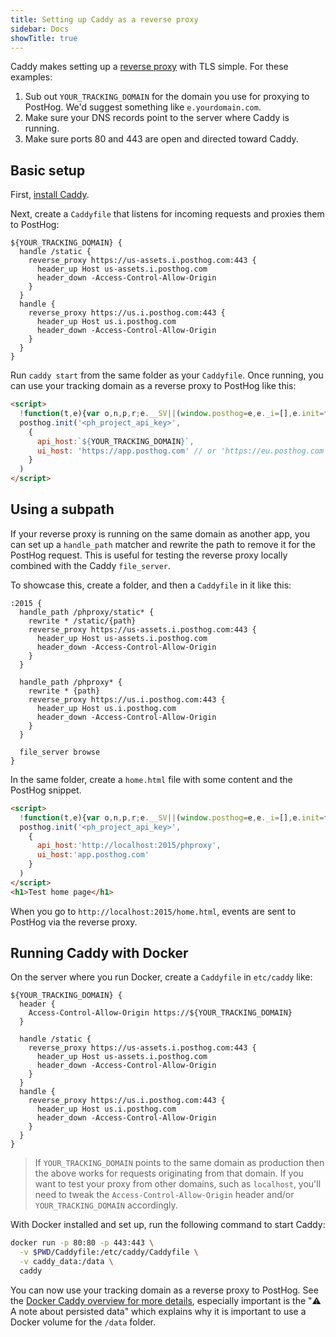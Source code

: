 ```yaml
---
title: Setting up Caddy as a reverse proxy
sidebar: Docs
showTitle: true
---
```



<RegionWarning />


Caddy makes setting up a [reverse proxy](https://caddyserver.com/docs/quick-starts/reverse-proxy) with TLS simple. For these examples:

1. Sub out `YOUR_TRACKING_DOMAIN` for the domain you use for proxying to PostHog. We'd suggest something like `e.yourdomain.com`. 
2. Make sure your DNS records point to the server where Caddy is running. 
3. Make sure ports 80 and 443 are open and directed toward Caddy.

## Basic setup

First, [install Caddy](https://caddyserver.com/docs/install).

Next, create a `Caddyfile` that listens for incoming requests and proxies them to PostHog:

```
${YOUR_TRACKING_DOMAIN} {
  handle /static {
    reverse_proxy https://us-assets.i.posthog.com:443 {
      header_up Host us-assets.i.posthog.com
      header_down -Access-Control-Allow-Origin
    }
  }
  handle {
    reverse_proxy https://us.i.posthog.com:443 {
      header_up Host us.i.posthog.com
      header_down -Access-Control-Allow-Origin
    }
  }
}
```

Run `caddy start` from the same folder as your `Caddyfile`. Once running, you can use your tracking domain as a reverse proxy to PostHog like this:

```html
<script>
  !function(t,e){var o,n,p,r;e.__SV||(window.posthog=e,e._i=[],e.init=function(i,s,a){function g(t,e){var o=e.split(".");2==o.length&&(t=t[o[0]],e=o[1]),t[e]=function(){t.push([e].concat(Array.prototype.slice.call(arguments,0)))}}(p=t.createElement("script")).type="text/javascript",p.async=!0,p.src=s.api_host+"/static/array.js",(r=t.getElementsByTagName("script")[0]).parentNode.insertBefore(p,r);var u=e;for(void 0!==a?u=e[a]=[]:a="posthog",u.people=u.people||[],u.toString=function(t){var e="posthog";return"posthog"!==a&&(e+="."+a),t||(e+=" (stub)"),e},u.people.toString=function(){return u.toString(1)+".people (stub)"},o="capture identify alias people.set people.set_once set_config register register_once unregister opt_out_capturing has_opted_out_capturing opt_in_capturing reset isFeatureEnabled onFeatureFlags getFeatureFlag getFeatureFlagPayload reloadFeatureFlags group updateEarlyAccessFeatureEnrollment getEarlyAccessFeatures getActiveMatchingSurveys getSurveys onSessionId".split(" "),n=0;n<o.length;n++)g(u,o[n]);e._i.push([i,s,a])},e.__SV=1)}(document,window.posthog||[]);
  posthog.init('<ph_project_api_key>',
    {
      api_host:`${YOUR_TRACKING_DOMAIN}`,
      ui_host: 'https://app.posthog.com' // or 'https://eu.posthog.com' if your PostHog is hosted in Europe
    }
  )
</script>

```

## Using a subpath

If your reverse proxy is running on the same domain as another app, you can set up a `handle_path` matcher and rewrite the path to remove it for the PostHog request. This is useful for testing the reverse proxy locally combined with the Caddy `file_server`.

To showcase this, create a folder, and then a `Caddyfile` in it like this:

```
:2015 {
  handle_path /phproxy/static* {
    rewrite * /static/{path}
    reverse_proxy https://us-assets.i.posthog.com:443 {
      header_up Host us-assets.i.posthog.com
      header_down -Access-Control-Allow-Origin
    }
  }

  handle_path /phproxy* {
    rewrite * {path}
    reverse_proxy https://us.i.posthog.com:443 {
      header_up Host us.i.posthog.com
      header_down -Access-Control-Allow-Origin
    }
  }

  file_server browse
}

```

In the same folder, create a `home.html` file with some content and the PostHog snippet.

```html
<script>
  !function(t,e){var o,n,p,r;e.__SV||(window.posthog=e,e._i=[],e.init=function(i,s,a){function g(t,e){var o=e.split(".");2==o.length&&(t=t[o[0]],e=o[1]),t[e]=function(){t.push([e].concat(Array.prototype.slice.call(arguments,0)))}}(p=t.createElement("script")).type="text/javascript",p.async=!0,p.src=s.api_host+"/static/array.js",(r=t.getElementsByTagName("script")[0]).parentNode.insertBefore(p,r);var u=e;for(void 0!==a?u=e[a]=[]:a="posthog",u.people=u.people||[],u.toString=function(t){var e="posthog";return"posthog"!==a&&(e+="."+a),t||(e+=" (stub)"),e},u.people.toString=function(){return u.toString(1)+".people (stub)"},o="capture identify alias people.set people.set_once set_config register register_once unregister opt_out_capturing has_opted_out_capturing opt_in_capturing reset isFeatureEnabled onFeatureFlags getFeatureFlag getFeatureFlagPayload reloadFeatureFlags group updateEarlyAccessFeatureEnrollment getEarlyAccessFeatures getActiveMatchingSurveys getSurveys onSessionId".split(" "),n=0;n<o.length;n++)g(u,o[n]);e._i.push([i,s,a])},e.__SV=1)}(document,window.posthog||[]);
  posthog.init('<ph_project_api_key>',
    {
      api_host:'http://localhost:2015/phproxy',
      ui_host:'app.posthog.com'
    }
  )
</script>
<h1>Test home page</h1>
```

When you go to `http://localhost:2015/home.html`, events are sent to PostHog via the reverse proxy.

## Running Caddy with Docker

On the server where you run Docker, create a `Caddyfile` in `etc/caddy` like:

```
${YOUR_TRACKING_DOMAIN} {
  header {
    Access-Control-Allow-Origin https://${YOUR_TRACKING_DOMAIN}
  }

  handle /static {
    reverse_proxy https://us-assets.i.posthog.com:443 {
      header_up Host us-assets.i.posthog.com
      header_down -Access-Control-Allow-Origin
    }
  }
  handle {
    reverse_proxy https://us.i.posthog.com:443 {
      header_up Host us.i.posthog.com
      header_down -Access-Control-Allow-Origin
    }
  }
}
```

> If `YOUR_TRACKING_DOMAIN` points to the same domain as production then the above works for requests originating from that domain. If you want to test your proxy from other domains, such as `localhost`, you'll need to tweak the `Access-Control-Allow-Origin` header and/or `YOUR_TRACKING_DOMAIN` accordingly.

With Docker installed and set up, run the following command to start Caddy: 

```bash
docker run -p 80:80 -p 443:443 \
  -v $PWD/Caddyfile:/etc/caddy/Caddyfile \
  -v caddy_data:/data \
  caddy
```

You can now use your tracking domain as a reverse proxy to PostHog. See the [Docker Caddy overview for more details](https://hub.docker.com/_/caddy), especially important is the "⚠️ A note about persisted data" which explains why it is important to use a Docker volume for the `/data` folder.